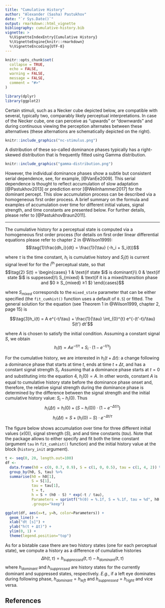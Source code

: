 ```yaml
---
title: "Cumulative History"
author: "Alexander (Sasha) Pastukhov"
date: "`r Sys.Date()`"
output: rmarkdown::html_vignette
bibliography: cumulative-history.bib  
vignette: >
  %\VignetteIndexEntry{Cumulative History}
  %\VignetteEngine{knitr::rmarkdown}
  %\VignetteEncoding{UTF-8}
---
```


```r
knitr::opts_chunk$set(
  collapse = TRUE,
  echo = FALSE,
  warning = FALSE,
  message = FALSE,
  comment = "#>"
)

library(dplyr)
library(ggplot2)
```

Certain stimuli, such as a Necker cube depicted below, are compatible with several, typically two, comparably likely perceptual interpretations. In case of the Necker cube, one can perceive as "upwards" or "downwards" and during continuous viewing the perception alternates between these alternatives (these alternations are schematically depicted on the right).

```r
knitr::include_graphics("nc-stimulus.png")
```

A distribution of these so-called dominance phases typically has a right-skewed distribution that is frequently fitted using Gamma distribution.

```r
knitr::include_graphics("gamma-distribution.png")
```

However, the individual dominance phases show a subtle but consistent serial dependence, see, for example, [@VanEe2009]. This serial dependence is thought to reflect accumulation of slow adaptation [@Pastukhov2013] or prediction error [@Weilnhammer2017] for the dominant percept. This slow accumulation process can be described via a homogeneous first order process. A brief summary on the formula and examples of accumulation over time for different initial values, signal strength, and time constants are presented below. For further details, please refer to [@PastukhovBraun2011].

---

The cumulative history for a perceptual state is computed via a homogeneous first order process (for details on first order linear differential equations please refer to chapter 2 in @Wilson1999):
$$\tag{1}\frac{dh_i}{dt} = \frac{1}{\tau} (-h_i + S_i(t))$$

where $\tau$ is the time constant, $h_i$ is cumulative history and $S_i(t)$ is current signal level for for the i<sup>th</sup> perceptual state, so that
$$\tag{2}
S(t) = \begin{cases}
  1 & \text{if state $i$ is dominant}\\
  0 & \text{if state $i$ is suppessed}\\
  S_{mixed} & \text{if it is a mixed/transition phase and $0 ≥ S_{mixed} ≥1 $}
\end{cases}$$

where $S_{mixed}$ corresponds to the `mixed_state` parameter that can be either specified (the `fit_cumhist()` function uses a default of `0.5`) or fitted. The general solution for the equation (see Theorem 1 in @Wilson1999, chapter 2, page 15) is

$$\tag{3}h_i(t) = A e^{-t/\tau} + \frac{1}{\tau} \int_{0}^{t} e^{-(t'-t)/\tau} S(t') dt'$$

where $A$ is chosen to satisfy the initial condition. Assuming a constant signal $S$, we obtain
$$\tag{4}h_i(t) = A e^{-t/\tau} + S_i \cdot (1 - e^{-t/\tau})$$

For the cumulative history, we are interested in $h_i(t + \Delta t)$: a change following a dominance phase that starts at time $t$, ends at time $t + \Delta t$, and has a constant signal strength $S_i$. Assuming that a dominance phase starts at $t=0$ and substituting into the equation 4, $h_i(0) = A$. In other words, constant $A$ is equal to cumulative history state before the dominance phase onset and, therefore, the relative signal strength during the dominance phase is determined by the difference between the signal strength and the initial cumulative history value: $S_i - h_i(0)$. Thus
$$\tag{5} h_i(\Delta t) = h_i(0) + (S - h_i(0)) \cdot (1 - e^{-\Delta t/\tau})$$
$$\tag{6} h_i(\Delta t) = S + (h_i(0) - S)  \cdot e^{-\Delta t/\tau}$$


The figure below shows accumulation over time for three different initial values ($x(0)$), signal strength ($S$), and and time constants ($tau$). Note that the package allows to either specify and fit both the time constant (argument `tau` in `fit_cumhist()` function) and the initial history value at the block (`history_init` argument).

```r
t <- seq(0, 20, length.out=100)
df <- 
  data.frame(h0 = c(0, 0.7, 0.9), S = c(1, 0, 0.5), tau = c(1, 4, 2)) %>%
  group_by(h0, S, tau) %>%
  summarise(h0 = h0[1],
            S = S[1],
            tau = tau[1],
            t = t,
            h = S + (h0 - S) * exp(-t / tau),
            Parameters = sprintf("h(0) = %.1f, S = %.1f, tau = %d", h0[1], S[1], tau[1]),
            .groups="keep")

ggplot(df, aes(x=t, y=h, color=Parameters)) + 
  geom_line() + 
  xlab("dt [s]") +
  ylab("h(t + Δt)") + 
  ylim(0, 1) + 
  theme(legend.position="top")
```

As for a bistable case there are two history states (one for each perceptual state), we compute a history as a difference of cumulative histories
$$\tag{7}\Delta h(t, \tau) = h_{suppressed}(t, \tau) - h_{dominant}(t, \tau) $$
where $h_{dominant}$ and $h_{suppressed}$ are history states for the currently dominant and suppressed states, respectively. _E.g._, if a left eye dominates during following phase, $h_{dominant} = h_{left}$ and $h_{suppressed} = h_{right}$ and vice versa.

## References

<div id="refs"></div>

